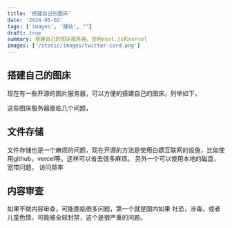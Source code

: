 ```yaml
---
title: '搭建自己的图床'
date: '2024-05-02'
tags: ['images', '建站', ""]
draft: true
summary: 搭建自己的图床服务器，使用next.js和vercel
images: ['/static/images/twitter-card.png']
---
```


## 搭建自己的图床
现在有一些开源的图片服务器，可以方便的搭建自己的图床。列举如下，

这些图床服务器面临几个问题，

## 文件存储
文件存储也是一个麻烦的问题，现在开源的方法是使用白嫖互联网的设施，比如使用github，vercel等。这样可以省去很多麻烦。
另外一个可以使用本地的磁盘，
宽带问题，
访问频率


## 内容审查
如果不做内容审查，可能面临很多问题，第一个就是国内如果
社恐，涉毒，或者儿童色情，可能被全球封禁，这个是很严重的问题。

